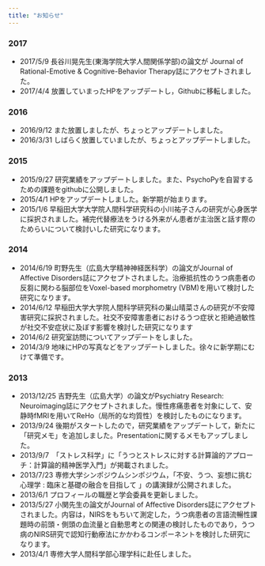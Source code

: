 ```yaml
---
title: "お知らせ"
---
```


### 2017

- 2017/5/9 長谷川晃先生(東海学院大学人間関係学部)の論文が Journal of Rational-Emotive & Cognitive-Behavior Therapy誌にアクセプトされました。
- 2017/4/4 放置していまったHPをアップデートし，Githubに移転しました。

### 2016

- 2016/9/12 また放置しましたが、ちょっとアップデートしました。
- 2016/3/31 しばらく放置していましたが、ちょっとアップデートしました。

### 2015

- 2015/9/27 研究業績をアップデートしました。また、PsychoPyを自習するための課題をgithubに公開しました。
- 2015/4/1 HPをアップデートしました。新学期が始まります。
- 2015/1/6 早稲田大学大学院人間科学研究科の小川祐子さんの研究が心身医学に採択されました。補完代替療法をうける外来がん患者が主治医と話す際のためらいについて検討いした研究になります。

### 2014

- 2014/6/19 町野先生（広島大学精神神経医科学）の論文がJournal of Affective Disorders誌にアクセプトされました。治療抵抗性のうつ病患者の反芻に関わる脳部位をVoxel-based morphometry (VBM)を用いて検討した研究になります。
- 2014/6/12 早稲田大学大学院人間科学研究科の巣山晴菜さんの研究が不安障害研究に採択されました。社交不安障害患者におけるうつ症状と拒絶過敏性が社交不安症状に及ぼす影響を検討した研究になります
- 2014/6/2 研究室訪問についてアップデートをしました。
- 2014/3/9 地味にHPの写真などをアップデートしました。徐々に新学期にむけて準備です。

### 2013

- 2013/12/25 吉野先生（広島大学）の論文がPsychiatry Research: Neuroimaging誌にアクセプトされました。慢性疼痛患者を対象にして、安静時fMRIを用いてReHo（局所的な均質性）を検討したものになります。
- 2013/9/24 後期がスタートしたので，研究業績をアップデートして，新たに「研究メモ」を追加しました。Presentationに関するメモもアップしました。
- 2013/9/7　「ストレス科学」に「うつとストレスに対する計算論的アプローチ：計算論的精神医学入門」が掲載されました。
- 2013/7/23 専修大学シンポジウムシンポジウム，「不安、うつ、妄想に挑む心理学 : 臨床と基礎の融合を目指して 」の講演録が公開されました。
- 2013/6/1 プロフィールの職歴と学会委員を更新しました。
- 2013/5/27 小関先生の論文がJournal of Affective Disorders誌にアクセプトされました。内容は，NIRSをもちいて測定した，うつ病患者の言語流暢性課題時の前頭・側頭の血流量と自動思考との関連の検討したものであり，うつ病のNIRS研究で認知行動療法にかかわるコンポーネントを検討した研究になります。
- 2013/4/1 専修大学人間科学部心理学科に赴任しました。